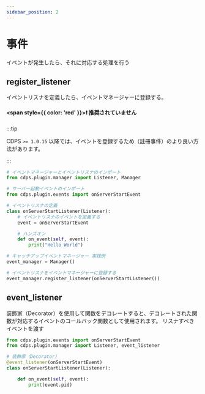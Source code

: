 ```yaml
---
sidebar_position: 2
---
```


# 事件

イベントが発生したら、それに対応する処理を行う

## register_listener

イベントリスナを定義したら、イベントマネージャーに登録する。

#### <span style={{ color: 'red' }}>❗ 推奨されていません</span>

:::tip

CDPS `>= 1.0.15` 以降では、イベントを登録するため（註冊事件）のより良い方法があります。

:::

```py
# イベントマネージャーとイベントリスナのインポート
from cdps.plugin.manager import Listener, Manager

# サーバー起動イベントのインポート
from cdps.plugin.events import onServerStartEvent

# イベントリスナの定義
class onServerStartListener(Listener):
    # イベントリスナのイベントを定義する
    event = onServerStartEvent

    # ハンズオン
    def on_event(self, event):
        print("Hello World")

# キャッチアップイベントマネージャー 実践例
event_manager = Manager()

# イベントリスナをイベントマネージャーに登録する
event_manager.register_listener(onServerStartListener())
```

## event_listener

装飾家（Decorator）を使用して関数をデコレートすると、デコレートされた関数が対応するイベントのコールバック関数として使用されます。
リスナすべきイベントを渡す

```py
from cdps.plugin.events import onServerStartEvent
from cdps.plugin.manager import Listener, event_listener

# 装飾家（Decorator）
@event_listener(onServerStartEvent)
class onServerStartListener(Listener):

    def on_event(self, event):
        print(event.pid)
```
